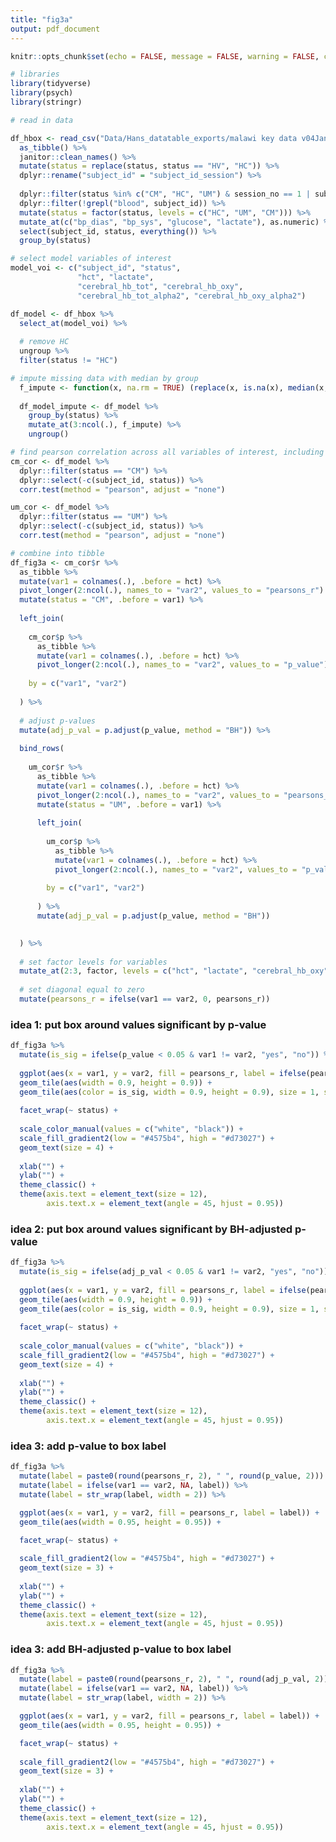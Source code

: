 ```yaml
---
title: "fig3a"
output: pdf_document
---
```


```r

knitr::opts_chunk$set(echo = FALSE, message = FALSE, warning = FALSE, comment = "", fig.height = 6, fig.width = 10)

# libraries
library(tidyverse)
library(psych)
library(stringr)

```

```r

# read in data

df_hbox <- read_csv("Data/Hans_datatable_exports/malawi key data v04Jan2022.csv") %>% 
  as_tibble() %>% 
  janitor::clean_names() %>% 
  mutate(status = replace(status, status == "HV", "HC")) %>% 
  dplyr::rename("subject_id" = "subject_id_session") %>% 
  
  dplyr::filter(status %in% c("CM", "HC", "UM") & session_no == 1 | subject_id == "TM0003CM01") %>% 
  dplyr::filter(!grepl("blood", subject_id)) %>% 
  mutate(status = factor(status, levels = c("HC", "UM", "CM"))) %>% 
  mutate_at(c("bp_dias", "bp_sys", "glucose", "lactate"), as.numeric) %>% # converts remaining character variables to numerics
  select(subject_id, status, everything()) %>% 
  group_by(status)

```

```r

# select model variables of interest
model_voi <- c("subject_id", "status", 
               "hct", "lactate",
               "cerebral_hb_tot", "cerebral_hb_oxy",
               "cerebral_hb_tot_alpha2", "cerebral_hb_oxy_alpha2")

df_model <- df_hbox %>% 
  select_at(model_voi) %>% 
  
  # remove HC
  ungroup %>% 
  filter(status != "HC")

# impute missing data with median by group
  f_impute <- function(x, na.rm = TRUE) (replace(x, is.na(x), median(x, na.rm = na.rm)))
  
  df_model_impute <- df_model %>% 
    group_by(status) %>% 
    mutate_at(3:ncol(.), f_impute) %>% 
    ungroup() 

```

```r

# find pearson correlation across all variables of interest, including p-values and adjusted p-values
cm_cor <- df_model %>% 
  dplyr::filter(status == "CM") %>% 
  dplyr::select(-c(subject_id, status)) %>% 
  corr.test(method = "pearson", adjust = "none")

um_cor <- df_model %>% 
  dplyr::filter(status == "UM") %>% 
  dplyr::select(-c(subject_id, status)) %>% 
  corr.test(method = "pearson", adjust = "none")

# combine into tibble
df_fig3a <- cm_cor$r %>% 
  as_tibble %>% 
  mutate(var1 = colnames(.), .before = hct) %>% 
  pivot_longer(2:ncol(.), names_to = "var2", values_to = "pearsons_r") %>% 
  mutate(status = "CM", .before = var1) %>% 
  
  left_join(
    
    cm_cor$p %>% 
      as_tibble %>% 
      mutate(var1 = colnames(.), .before = hct) %>% 
      pivot_longer(2:ncol(.), names_to = "var2", values_to = "p_value"),
    
    by = c("var1", "var2")
    
  ) %>% 
  
  # adjust p-values
  mutate(adj_p_val = p.adjust(p_value, method = "BH")) %>% 
  
  bind_rows(
    
    um_cor$r %>% 
      as_tibble %>% 
      mutate(var1 = colnames(.), .before = hct) %>% 
      pivot_longer(2:ncol(.), names_to = "var2", values_to = "pearsons_r") %>% 
      mutate(status = "UM", .before = var1) %>% 
      
      left_join(
        
        um_cor$p %>% 
          as_tibble %>% 
          mutate(var1 = colnames(.), .before = hct) %>% 
          pivot_longer(2:ncol(.), names_to = "var2", values_to = "p_value"),
        
        by = c("var1", "var2")
        
      ) %>% 
      mutate(adj_p_val = p.adjust(p_value, method = "BH"))

    
  ) %>% 
  
  # set factor levels for variables
  mutate_at(2:3, factor, levels = c("hct", "lactate", "cerebral_hb_oxy", "cerebral_hb_tot", "cerebral_hb_oxy_alpha2", "cerebral_hb_tot_alpha2")) %>% 
  
  # set diagonal equal to zero
  mutate(pearsons_r = ifelse(var1 == var2, 0, pearsons_r))

```

### idea 1: put box around values significant by p-value
```r

df_fig3a %>% 
  mutate(is_sig = ifelse(p_value < 0.05 & var1 != var2, "yes", "no")) %>% 
  
  ggplot(aes(x = var1, y = var2, fill = pearsons_r, label = ifelse(pearsons_r != 0, round(pearsons_r, 2), NA))) + 
  geom_tile(aes(width = 0.9, height = 0.9)) +
  geom_tile(aes(color = is_sig, width = 0.9, height = 0.9), size = 1, show.legend = FALSE) +
  
  facet_wrap(~ status) +
    
  scale_color_manual(values = c("white", "black")) +
  scale_fill_gradient2(low = "#4575b4", high = "#d73027") +
  geom_text(size = 4) +
  
  xlab("") +
  ylab("") +
  theme_classic() +
  theme(axis.text = element_text(size = 12),
        axis.text.x = element_text(angle = 45, hjust = 0.95))

```

### idea 2: put box around values significant by BH-adjusted p-value
```r

df_fig3a %>% 
  mutate(is_sig = ifelse(adj_p_val < 0.05 & var1 != var2, "yes", "no")) %>% 
  
  ggplot(aes(x = var1, y = var2, fill = pearsons_r, label = ifelse(pearsons_r != 0, round(pearsons_r, 2), NA))) + 
  geom_tile(aes(width = 0.9, height = 0.9)) +
  geom_tile(aes(color = is_sig, width = 0.9, height = 0.9), size = 1, show.legend = FALSE) +
  
  facet_wrap(~ status) +
    
  scale_color_manual(values = c("white", "black")) +
  scale_fill_gradient2(low = "#4575b4", high = "#d73027") +
  geom_text(size = 4) +
  
  xlab("") +
  ylab("") +
  theme_classic() +
  theme(axis.text = element_text(size = 12),
        axis.text.x = element_text(angle = 45, hjust = 0.95))

```

### idea 3: add p-value to box label
```r

df_fig3a %>% 
  mutate(label = paste0(round(pearsons_r, 2), " ", round(p_value, 2))) %>% 
  mutate(label = ifelse(var1 == var2, NA, label)) %>% 
  mutate(label = str_wrap(label, width = 2)) %>% 

  ggplot(aes(x = var1, y = var2, fill = pearsons_r, label = label)) + 
  geom_tile(aes(width = 0.95, height = 0.95)) +

  facet_wrap(~ status) +
    
  scale_fill_gradient2(low = "#4575b4", high = "#d73027") +
  geom_text(size = 3) +
  
  xlab("") +
  ylab("") +
  theme_classic() +
  theme(axis.text = element_text(size = 12),
        axis.text.x = element_text(angle = 45, hjust = 0.95))

```

### idea 3: add BH-adjusted p-value to box label
```r

df_fig3a %>% 
  mutate(label = paste0(round(pearsons_r, 2), " ", round(adj_p_val, 2))) %>% 
  mutate(label = ifelse(var1 == var2, NA, label)) %>% 
  mutate(label = str_wrap(label, width = 2)) %>% 

  ggplot(aes(x = var1, y = var2, fill = pearsons_r, label = label)) + 
  geom_tile(aes(width = 0.95, height = 0.95)) +

  facet_wrap(~ status) +
    
  scale_fill_gradient2(low = "#4575b4", high = "#d73027") +
  geom_text(size = 3) +
  
  xlab("") +
  ylab("") +
  theme_classic() +
  theme(axis.text = element_text(size = 12),
        axis.text.x = element_text(angle = 45, hjust = 0.95))

```

